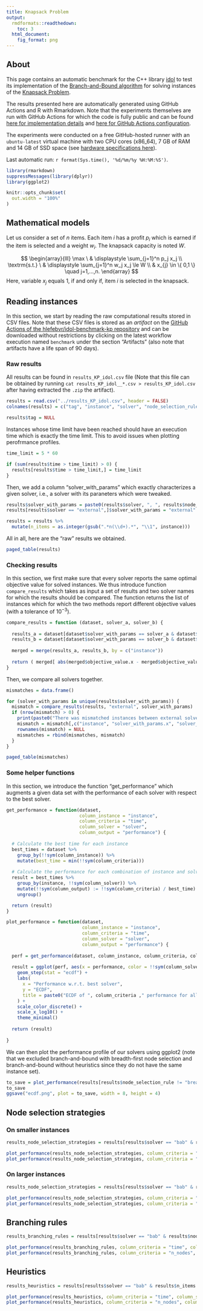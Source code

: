 ```yaml
---
title: Knapsack Problem
output:
  rmdformats::readthedown:
    toc: 3
  html_document:
    fig_format: png
---
```


## About

This page contains an automatic benchmark for the C++ library [idol](https://github.com/hlefebvr/idol)
to test its implementation of the [Branch-and-Bound algorithm](https://en.wikipedia.org/wiki/Branch_and_bound) for solving instances of the [Knapsack Problem](https://en.wikipedia.org/wiki/Knapsack_problem).

The results presented here are automatically generated using GitHub Actions and R with Rmarkdown. Note that the experiments themselves are run with GitHub Actions for which the code
is fully public and can be found [here for implementation details](https://github.com/hlefebvr/idol-benchmark-kp) and [here for GitHub Actions configuration](https://github.com/hlefebvr/idol-benchmark-kp/blob/main/.github/workflows/benchmark.yml).

The experiments were conducted on a free GitHub-hosted runner with an `ubuntu-latest` virtual machine with two CPU cores (x86_64), 7 GB of RAM and 14 GB of SSD space (see [hardware specifications here](https://docs.github.com/en/actions/using-github-hosted-runners/about-github-hosted-runners)).

Last automatic run: `r format(Sys.time(), '%d/%m/%y %H:%M:%S')`.

```r
library(rmarkdown)
suppressMessages(library(dplyr))
library(ggplot2)

knitr::opts_chunk$set(
  out.width = "100%"
)

```

## Mathematical models

Let us consider a set of $n$ items. Each item $i$ has a profit $p_i$ which is earned if the item is selected and a weight $w_i$. The knapsack capacity is noted $W$.

$$
  \begin{array}{lll}
    \max \ & \displaystyle \sum_{j=1}^n p_j x_j \\
    \textrm{s.t.} \ & \displaystyle \sum_{j=1}^n w_j x_j \le W \\
    & x_{j} \in \{ 0,1 \} \quad j=1,...,n.
  \end{array}
$$
Here, variable $x_{j}$ equals 1, if and only if, item $i$ is selected in the knapsack. 

## Reading instances

In this section, we start by reading the raw computational results stored in CSV files. Note that these CSV files is stored as an *artifact* on the [GitHub Actions of the hlefebvr/idol-benchmark-kp repository](https://github.com/hlefebvr/idol-benchmark-kp/actions) and can be downloaded without restrictions by clicking on the latest workflow execution named `benchmark` under the section "Artifacts" (also note that artifacts have a life span of 90 days).

### Raw results

All results can be found in `results_KP_idol.csv` file (Note that this file can be obtained by running `cat results_KP_idol__*.csv > results_KP_idol.csv` after having extracted the `.zip` the artifact).

```r
results = read.csv("../results_KP_idol.csv", header = FALSE)
colnames(results) = c("tag", "instance", "solver", "node_selection_rule", "branching_rule", "heuristic", "time", "n_nodes", "best_bound", "best_obj")

results$tag = NULL
```

Instances whose time limit have been reached should have an execution time which is exactly the time limit.
This to avoid issues when plotting perofrmance profiles.

```r
time_limit = 5 * 60

if (sum(results$time > time_limit) > 0) {
  results[results$time > time_limit,] = time_limit
}
```

Then, we add a column "solver_with_params" which exactly characterizes a given solver, i.e., a solver with its paraneters which were tweaked.

```r
results$solver_with_params = paste0(results$solver, ", ", results$node_selection_rule, ",", results$branching_rule, ", ", results$heuristic)
results[results$solver == "external",]$solver_with_params = "external" 
```

```r
results = results %>% 
  mutate(n_items = as.integer(gsub(".*n(\\d+).*", "\\1", instance)))
```

All in all, here are the "raw" results we obtained.

```r
paged_table(results)
```


### Checking results

In this section, we first make sure that every solver reports the same optimal objective value for solved instances. We thus introduce function `compare_results` which takes as input a set of results and two solver names for which the results should be compared. The function returns the list of instances which for which the two methods report different objective values (with a tolerance of $10^{-3}$).

```r
compare_results = function (dataset, solver_a, solver_b) {
  
  results_a = dataset[dataset$solver_with_params == solver_a & dataset$time < time_limit,]
  results_b = dataset[dataset$solver_with_params == solver_b & dataset$time < time_limit,]
  
  merged = merge(results_a, results_b, by = c("instance"))
  
  return ( merged[ abs(merged$objective_value.x - merged$objective_value.y) > 1e-3 ,] )
}
```

Then, we compare all solvers together.

```r
mismatches = data.frame()

for (solver_with_params in unique(results$solver_with_params)) {
  mismatch = compare_results(results, "external", solver_with_params)
  if (nrow(mismatch) > 0) {
    print(paste0("There was mismatched instances between external solver and ", solver_with_params))
    mismatch = mismatch[,c("instance", "solver_with_params.x", "solver_with_params.y", "status.x", "status.y", "time.x", "time.y", "objective_value.x", "objective_value.y")]
    rownames(mismatch) = NULL
    mismatches = rbind(mismatches, mismatch)
  }
}

paged_table(mismatches)
```


### Some helper functions

In this section, we introduce the function "get_performance" which augments a given data set with the performance of each solver with respect to the best solver.

```r
get_performance = function(dataset, 
                           column_instance = "instance",
                           column_criteria = "time",
                           column_solver = "solver",
                           column_output = "performance") {
  
  # Calculate the best time for each instance
  best_times = dataset %>%
    group_by(!!sym(column_instance)) %>%
    mutate(best_time = min(!!sym(column_criteria)))
  
  # Calculate the performance for each combination of instance and solver
  result = best_times %>%
    group_by(instance, !!sym(column_solver)) %>%
    mutate(!!sym(column_output) := !!sym(column_criteria) / best_time) %>%
    ungroup()

  return (result)
}

plot_performance = function(dataset,
                            column_instance = "instance", 
                            column_criteria = "time", 
                            column_solver = "solver", 
                            column_output = "performance") {
  
  perf = get_performance(dataset, column_instance, column_criteria, column_solver, column_output)
  
  result = ggplot(perf, aes(x = performance, color = !!sym(column_solver))) +
    geom_step(stat = "ecdf") +
    labs(
      x = "Performance w.r.t. best solver",
      y = "ECDF",
      title = paste0("ECDF of ", column_criteria ," performance for all solvers")
    ) +
    scale_color_discrete() +
    scale_x_log10() +
    theme_minimal()
  
  return (result)
  
}
```

We can then plot the performance profile of our solvers using ggplot2 (note that we excluded branch-and-bound with breadth-first node selection and branch-and-bound without heuristics since they do not have the same instance set).

```r
to_save = plot_performance(results[results$node_selection_rule != "breadth-first" & (results$heuristic != "-" | results$solver == "external"),], column_solver = "solver_with_params")
to_save
ggsave("ecdf.png", plot = to_save, width = 8, height = 4)
```

## Node selection strategies

### On smaller instances

```r
results_node_selection_strategies = results[results$solver == "bab" & results$n_items == 50 & results$branching_rule == "most-infeasible" & results$heuristic == "simple-rounding",]
```

```r
plot_performance(results_node_selection_strategies, column_criteria = "time", column_solver = "solver_with_params")
plot_performance(results_node_selection_strategies, column_criteria = "n_nodes", column_solver = "solver_with_params")
```
### On larger instances

```r
results_node_selection_strategies = results[results$solver == "bab" & results$n_items > 50 & results$branching_rule == "most-infeasible" & results$heuristic == "simple-rounding",]
```

```r
plot_performance(results_node_selection_strategies, column_criteria = "time", column_solver = "solver_with_params")
plot_performance(results_node_selection_strategies, column_criteria = "n_nodes", column_solver = "solver_with_params")
```

## Branching rules


```r
results_branching_rules = results[results$solver == "bab" & results$node_selection_rule == "best-bound" & results$heuristic == "simple-rounding",]
```

```r
plot_performance(results_branching_rules, column_criteria = "time", column_solver = "solver_with_params")
plot_performance(results_branching_rules, column_criteria = "n_nodes", column_solver = "solver_with_params")
```


## Heuristics


```r
results_heuristics = results[results$solver == "bab" & results$n_items == 50 & results$node_selection_rule == "best-bound" & results$branching_rule == "most-infeasible",]
```

```r
plot_performance(results_heuristics, column_criteria = "time", column_solver = "solver_with_params")
plot_performance(results_heuristics, column_criteria = "n_nodes", column_solver = "solver_with_params")
```


